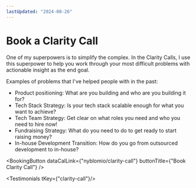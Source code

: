 ```yaml
---
lastUpdated: "2024-08-26"
---
```


# Book a Clarity Call

One of my superpowers is to simplify the complex. In the Clarity Calls, I use this superpower to help you work through your most difficult problems with actionable insight as the end goal.

Examples of problems that I've helped people with in the past:
 * Product positioning: What are you building and who are you building it for?
 * Tech Stack Strategy: Is your tech stack scalable enough for what you want to achieve?
 * Tech Team Strategy: Get clear on what roles you need and who you need to hire now!
 * Fundraising Strategy: What do you need to do to get ready to start raising money?
 * In-house Development Transition: How do you go from outsourced development to in-house?

<BookingButton dataCalLink={"nyblomio/clarity-call"} buttonTitle={"Book Clarity Call"} />

<Testimonials tKey={"clarity-call"}/>
